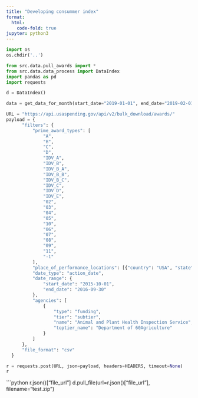 ```yaml
---
title: "Developing consummer index"
format:
  html:
    code-fold: true
jupyter: python3
---
```


```python
import os 
os.chdir('..')
```

```python
from src.data.pull_awards import *
from src.data.data_process import DataIndex
import pandas as pd
import requests

d = DataIndex()
```

```python
data = get_data_for_month(start_date="2019-01-01", end_date="2019-02-01")
```

```python
URL = "https://api.usaspending.gov/api/v2/bulk_download/awards/"
payload = {
      "filters": {
          "prime_award_types": [
              "A",
              "B",
              "C",
              "D",
              "IDV_A",
              "IDV_B",
              "IDV_B_A",
              "IDV_B_B",
              "IDV_B_C",
              "IDV_C",
              "IDV_D",
              "IDV_E",
              "02",
              "03",
              "04",
              "05",
              "10",
              "06",
              "07",
              "08",
              "09",
              "11",
              "-1"
          ],
          "place_of_performance_locations": [{"country": "USA", "state": "PR"}],
          "date_type": "action_date",
          "date_range": {
              "start_date": "2015-10-01",
              "end_date": "2016-09-30"
          },
          "agencies": [
              {
                  "type": "funding",
                  "tier": "subtier",
                  "name": "Animal and Plant Health Inspection Service",
                  "toptier_name": "Department of 60Agriculture"
              }
          ]
      },
      "file_format": "csv"
  }

r = requests.post(URL, json=payload, headers=HEADERS, timeout=None)
r
```

```python
r.json()["file_url"]
d.pull_file(url=r.json()["file_url"], filename="test.zip")


